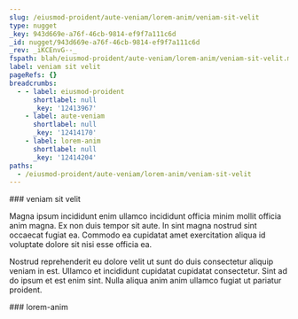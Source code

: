 ```yaml
---
slug: /eiusmod-proident/aute-veniam/lorem-anim/veniam-sit-velit
type: nugget
_key: 943d669e-a76f-46cb-9814-ef9f7a111c6d
_id: nugget/943d669e-a76f-46cb-9814-ef9f7a111c6d
_rev: _iKCEnvG--_
fspath: blah/eiusmod-proident/aute-veniam/lorem-anim/veniam-sit-velit.md
label: veniam sit velit
pageRefs: {}
breadcrumbs:
  - - label: eiusmod-proident
      shortlabel: null
      _key: '12413967'
    - label: aute-veniam
      shortlabel: null
      _key: '12414170'
    - label: lorem-anim
      shortlabel: null
      _key: '12414204'
paths:
  - /eiusmod-proident/aute-veniam/lorem-anim/veniam-sit-velit
---
```


<NuggetArea>
<Nugget slug="/eiusmod-proident/aute-veniam/lorem-anim/veniam-sit-velit" type="nugget" _key="943d669e-a76f-46cb-9814-ef9f7a111c6d" _id="nugget/943d669e-a76f-46cb-9814-ef9f7a111c6d" _rev="_iKCEnvG--_" fspath="blah/eiusmod-proident/aute-veniam/lorem-anim/veniam-sit-velit.md" label="veniam sit velit" paths="/eiusmod-proident/aute-veniam/lorem-anim/veniam-sit-velit">
<NuggetBody>
### veniam sit velit

Magna ipsum incididunt enim ullamco incididunt officia minim mollit officia anim magna. Ex non duis tempor sit aute. In sint magna nostrud sint occaecat fugiat ea. Commodo ea cupidatat amet exercitation aliqua id voluptate dolore sit nisi esse officia ea.

Nostrud reprehenderit eu dolore velit ut sunt do duis consectetur aliquip veniam in est. Ullamco et incididunt cupidatat cupidatat consectetur. Sint ad do ipsum et est enim sint. Nulla aliqua anim anim ullamco fugiat ut pariatur proident.

</NuggetBody>
<Breadcrumbs>
<Crumbs>
<Crumb _key="12413967" label="eiusmod-proident" /><Crumb _key="12414170" label="aute-veniam" /><Crumb _key="12414204" label="lorem-anim" />
</Crumbs>
</Breadcrumbs>
</Nugget>

<NuggetsInbound>
</NuggetsInbound>
<NuggetsOutbound>
</NuggetsOutbound>
</NuggetArea>
<PassagesInbound>
<Passage direction="inbound" type="passage" _key="12414204" _id="passage/12414204" _rev="_iKCEnvC--A" label="lorem-anim" passage="lorem-anim" fspath="blah/eiusmod-proident/aute-veniam/lorem-anim" paths="/eiusmod-proident/aute-veniam/lorem-anim" slug="/eiusmod-proident/aute-veniam/lorem-anim">
<NuggetBody>
### lorem-anim

</NuggetBody>
<Breadcrumbs>
<Crumbs>
<Crumb _key="12413967" label="eiusmod-proident" /><Crumb _key="12414170" label="aute-veniam" />
</Crumbs>
</Breadcrumbs>
</Passage>

</PassagesInbound>
<PassagesOutbound>
</PassagesOutbound>
